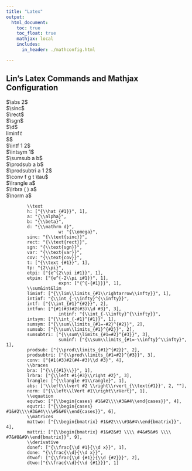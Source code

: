 ```yaml
---
title: "Latex"
output:
  html_document:
    toc: true
    toc_float: true
    mathjax: local
    includes:
      in_header: ./mathconfig.html

---
```


## Lin's Latex Commands and Mathjax Configuration

\abs[1] $\abs 2$  
\sinc $\sinc$  
\rect $\rect$  
\sgn $\sgn$  
\d $\d$  
\liminf[1] $\liminf t$  
\intinf $\intinf $  
\intf[2] $\intf 1 2$  
\intsym[1] $\intsym 1$  
\sumsub[2] $\sumsub a b$  
\sumsubtri[3]  
\prodsub[2] $\prodsub a b$  
\prodsubtri[3] $\prodsubtri a 1 2$  
\conv[4] $\conv f g t \tau$  
\lrangle[1] $\lrangle a$  
\lrbra[1] $\lrbra ( ) a$  
\norm[1] $\norm a$  
\rm[1] $\rm k$  
\t[1] $\t {abc}$  
\equtwo[4] $\equtwo 1 {x>0} 2{x\leq 0}$  
\equtri[6] $\equtri 1 2 3 4 5 6$  
\mattwo[4] $\mattwo 1 2 3 4$  
\mattri[9] $\mattri 1 2 3 4 5 6 7 8 9$  
---
\bra[1] $\bra 1$  
\sumsym[2] $\sumsym x 2$  
\var $\var$  
\cov $\cov$  
\a $\a$  
\b $\b$  
\h[1] $\h a$  
\etpi[1] $\etpi {t}$  
\etpin[1] $\etpin t$  
\tp $\tp$  

```
        \\text
        h: ["{\\hat {#1}}", 1],
        a: "{\\alpha}",
        b: "{\\beta}",
        d: "{\\mathrm d}",
                    w: "{\\omega}",
        sinc: "{\\text{sinc}}",
        rect: "{\\text{rect}}",
        sgn: "{\\text{sgn}}",
        var: "{\\text{var}}",
        cov: "{\\text{cov}}",
        t: ["{\\text {#1}}", 1],
        tp: "{2\\pi}",
        etpi: ["{e^{2\\pi i#1}}", 1],
        etpin: ["{e^{-2\\pi i#1}}", 1],
                    expn: ["{^{-{#1}}}", 1],
        \\sum&int&lim
        liminf: ["{\\lim\\limits_{#1\\rightarrow\\infty}}", 1],
        intinf: "{\\int_{-\\infty}^{\\infty}}",
        intf: ["{\\int_{#1}^{#2}}", 2],
        intfun: ["{#1(#3)#2(#3)\\d #3}", 3],
                    intinf: "{\\int_{-\\infty}^{\\infty}}",
        intsym: ["{\\int_{-#1}^{#1}}", 1],
        sumsym: ["{\\sum\\limits_{#1=-#2}^{#2}}", 2],
        sumsub: ["{\\sum\\limits_{#1}^{#2}}", 2],
        sumsubtri: ["{\\sum\\limits_{#1=#2}^{#3}}", 3],
                    suminf: ["{\\sum\\limits_{#1=-\\infty}^\\infty}", 1],
        prodsub: ["{\\prod\\limits_{#1}^{#2}}", 2],
        prodsubtri: ["{\\prod\\limits_{#1=#2}^{#3}}", 3],
        conv: ["{#1(#3)#2(#4-#3)\\d #3}", 4],
        \\braces
        bra: ["{\\{{#1}\\}}", 1],
        lrbra: ["{\\left #1{#3}\\right #2}", 3],
        lrangle: ["{\\langle #1\\rangle}", 1],
        abs: ['\\left\\lvert #2 \\right\\rvert_{\\text{#1}}', 2, ""],
        norm: ["{\\left\\lVert #1\\right\\rVert}", 1],
        \\equation
        equtwo: ["{\\begin{cases} #1&#2\\\\#3&#4\\end{cases}}", 4],
        equtri: ["{\\begin{cases} #1&#2\\\\#3&#4\\\\#5&#6\\end{cases}}", 6],
        \\matrices
        mattwo: ["{\\begin{bmatrix} #1&#2\\\\#3&#4\\end{bmatrix}}", 4],
        mattri: ["{\\begin{bmatrix} #1&#2&#3 \\\\ #4&#5&#6 \\\\ #7&#8&#9\\end{bmatrix}}", 9],
		\\derivative
		donef: ["{\\frac{\\d #1}{\\d x}}", 1],
		done: "{\\frac{\\d}{\\d x}}",
		dtwof: ["{\\frac{\\d {#1}}{\\d {#2}}}", 2],
		dtwo:["{\\frac{\\d}{\\d {#1}}}", 1]
```







